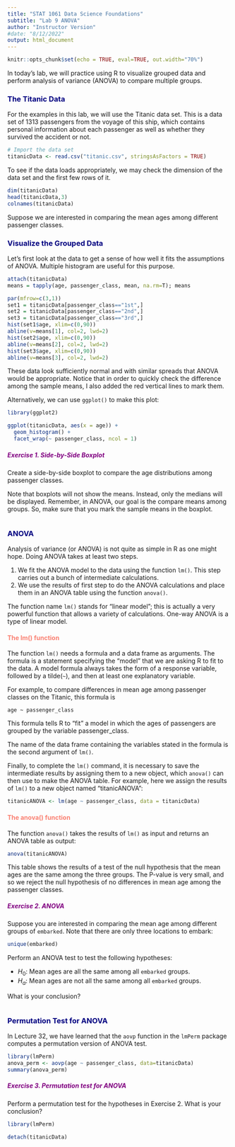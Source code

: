 ```yaml
---
title: "STAT 1061 Data Science Foundations"
subtitle: "Lab 9 ANOVA"
author: "Instructor Version"
#date: "8/12/2022"
output: html_document
---
```


```r
knitr::opts_chunk$set(echo = TRUE, eval=TRUE, out.width="70%")
```

In today's lab, we will practice using R to visualize grouped data and perform analysis of variance (ANOVA) to compare multiple groups.

### <span style="color:navy"> The Titanic Data </span>
For the examples in this lab, we will use the Titanic data set. This is a data set of 1313 passengers from the voyage of this ship, which contains personal information about each passenger as well as whether they survived the accident or not.

```r
# Import the data set
titanicData <- read.csv("titanic.csv", stringsAsFactors = TRUE)
```

To see if the data loads appropriately, we may check the dimension of the data set and the first few rows of it.

```r
dim(titanicData)
head(titanicData,3)
colnames(titanicData)
```

Suppose we are interested in comparing the mean ages among different passenger classes.

### <span style="color:navy"> Visualize the Grouped Data</span>
Let's first look at the data to get a sense of how well it fits the assumptions of ANOVA. Multiple histogram are useful for this purpose. 

```r
attach(titanicData)
means = tapply(age, passenger_class, mean, na.rm=T); means

par(mfrow=c(3,1))
set1 = titanicData[passenger_class=="1st",]
set2 = titanicData[passenger_class=="2nd",]
set3 = titanicData[passenger_class=="3rd",]
hist(set1$age, xlim=c(0,90))
abline(v=means[1], col=2, lwd=2)
hist(set2$age, xlim=c(0,90))
abline(v=means[2], col=2, lwd=2)
hist(set3$age, xlim=c(0,90))
abline(v=means[3], col=2, lwd=2)
```

These data look sufficiently normal and with similar spreads that ANOVA would be appropriate. Notice that in order to quickly check the difference among the sample means, I also added the red vertical lines to mark them.


Alternatively, we can use `ggplot()` to make this plot:

```r
library(ggplot2)

ggplot(titanicData, aes(x = age)) +   
  geom_histogram() + 
  facet_wrap(~ passenger_class, ncol = 1) 
```

##### <span style="color:purple"> Exercise 1. Side-by-Side Boxplot </span>
Create a side-by-side boxplot to compare the age distributions among passenger classes. 

Note that boxplots will not show the means. Instead, only the medians will be displayed. Remember, in ANOVA, our goal is the compare means among groups. So, make sure that you mark the sample means in the boxplot.


```r
   
```



### <span style="color:navy"> ANOVA </span>
Analysis of variance (or ANOVA) is not quite as simple in R as one might hope. Doing ANOVA takes at least two steps. 

1. We fit the ANOVA model to the data using the function `lm()`. This step carries out a bunch of intermediate calculations. 
2. We use the results of first step to do the ANOVA calculations and place them in an ANOVA table using the function `anova()`. 

The function name `lm()` stands for "linear model"; this is actually a very powerful function that allows a variety of calculations. One-way ANOVA is a type of linear model.

#### <span style="color:salmon"> The lm() function</span>
The function `lm()` needs a formula and a data frame as arguments. The formula is a statement specifying the "model" that we are asking R to fit to the data. A model formula always takes the form of a response variable, followed by a tilde(`~`), and then at least one explanatory variable. 

For example, to compare differences in mean age among passenger classes on the Titanic, this formula is

```
age ~ passenger_class
```

This formula tells R to "fit" a model in which the ages of passengers are grouped by the variable passenger_class.

The name of the data frame containing the variables stated in the formula is the second argument of `lm()`. 

Finally, to complete the `lm()` command, it is necessary to save the intermediate results by assigning them to a new object, which `anova()` can then use to make the ANOVA table. For example, here we assign the results of `lm()` to a new object named "titanicANOVA":

```r
titanicANOVA <- lm(age ~ passenger_class, data = titanicData)
```

#### <span style="color:salmon"> The anova() function</span>

The function `anova()` takes the results of `lm()` as input and returns an ANOVA table as output:

```r
anova(titanicANOVA)
```

This table shows the results of a test of the null hypothesis that the mean ages are the same among the three groups. The P-value is very small, and so we reject the null hypothesis of no differences in mean age among the passenger classes.

##### <span style="color:purple"> Exercise 2. ANOVA </span>
Suppose you are interested in comparing the mean age among different groups of `embarked`. Note that there are only three locations to embark:

```r
unique(embarked)
```
Perform an ANOVA test to test the following hypotheses:

* $H_0$: Mean ages are all the same among all `embarked` groups.
* $H_a$: Mean ages are not all the same among all `embarked` groups.

What is your conclusion?

```r

```

### <span style="color:navy"> Permutation Test for ANOVA </span>
In Lecture 32, we have learned that the `aovp` function in the `lmPerm` package computes a permutation version of ANOVA test.

```r
library(lmPerm)
anova_perm <- aovp(age ~ passenger_class, data=titanicData)
summary(anova_perm)
```

##### <span style="color:purple"> Exercise 3. Permutation test for ANOVA </span>
Perform a permutation test for the hypotheses in Exercise 2. What is your conclusion?

```r
library(lmPerm)

```

```r
detach(titanicData)
```

